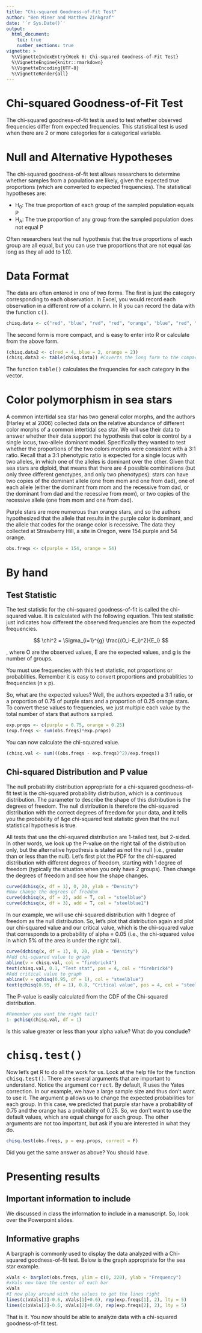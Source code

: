 ```yaml
---
title: "Chi-squared Goodness-of-Fit Test"
author: "Ben Miner and Matthew Zinkgraf"
date: '`r Sys.Date()`'
output:
  html_document:
    toc: true
    number_sections: true
vignette: >
  %\VignetteIndexEntry{Week 6: Chi-squared Goodness-of-Fit Test}
  %\VignetteEngine{knitr::rmarkdown}
  %\VignetteEncoding{UTF-8}
  %\VignetteRender{all}
---
```


<h1>Chi-squared Goodness-of-Fit Test</h1>

The chi-squared goodness-of-fit test is used to test whether observed frequencies differ from expected frequencies. This statistical test is used when there are 2 or more categories for a categorical variable. 

# Null and Alternative Hypotheses

The chi-squared goodness-of-fit test allows researchers to determine whether samples from a population are likely, given the expected true proportions (which are converted to expected frequencies).  The statistical hypotheses are:

<ul>
  <li>H<sub>0</sub>: The true proportion of each group of the sampled population equals P </li>

  <li>H<sub>A</sub>: The true proportion of any group from the sampled population does not equal P </li>
</ul>

Often researchers test the null hypothesis that the true proportions of each group are all equal, but you can use true proportions that are not equal (as long as they all add to 1.0).  


# Data Format
The data are often entered in one of two forms.  The first is just the category corresponding to each observation.  In Excel, you would record each observation in a different row of a column. In R you can record the data with the function <samp>c()</samp>. 

```r
chisq.data <- c("red", "blue", "red", "red", "orange", "blue", "red", "orange")
```

The second form is more compact, and is easy to enter into R or calculate from the above form.  

```r
(chisq.data2 <- c(red = 4, blue = 2, orange = 2))
(chisq.data3 <- table(chisq.data)) #Coverts the long form to the compact form
```

The function <samp>table()</samp> calculates the frequencies for each category in the vector. 

# Color polymorphism in sea stars

A common intertidal sea star has two general color morphs, and the authors (Harley et al 2006) collected data on the relative abundance of different color morphs of a common intertidal sea star.  We will use their data to answer whether their data support the hypothesis that color is control by a single locus, two-allele dominant model.  Specifically they wanted to test whether the proportions of the two colors morphs were consistent with a 3:1 ratio.  Recall that a 3:1 phenotypic ratio is expected for a single locus with two alleles, in which one of the alleles is dominant over the other.  Given that sea stars are diploid, that means that there are 4 possible combinations (but only three different genotypes, and only two phenotypes): stars can have two copies of the dominant allele (one from mom and one from dad), one of each allele (either the dominant from mom and the recessive from dad, or the dominant from dad and the recessive from mom), or two copies of the recessive allele (one from mom and one from dad).  

Purple stars are more numerous than orange stars, and so the authors hypothesized that the allele that results in the purple color is dominant, and the allele that codes for the orange color is recessive. The data they collected at Strawberry Hill, a site in Oregon, were 154 purple and 54 orange. 

```r
obs.freqs <- c(purple = 154, orange = 54)
```

# By hand

## Test Statistic

The test statistic for the chi-squared goodness-of-fit is called the chi-squared value.  It is calculated with the following equation.  This test statistic just indicates how different the observed frequencies are from the expected frequencies.  


$$ \chi^2 = \Sigma_{i=1}^{g} \frac{(O_i-E_i)^2}{E_i} $$

, where O are the observed values, E are the expected values, and g is the number of groups.

<div class="alert alert-warning">
You must use frequencies with this test statistic, not proportions or probablities.  Remember it is easy to convert proportions and probablities to frequencies (n x p).  
</div>

So, what are the expected values?  Well, the authors expected a 3:1 ratio, or a proportion of 0.75 of purple stars and a proportion of 0.25 orange stars.  To convert these values to frequencies, we just multiple each value by the total number of stars that authors sampled.  

```r
exp.props <- c(purple = 0.75, orange = 0.25)
(exp.freqs <- sum(obs.freqs)*exp.props)
```

You can now calculate the chi-squared value.  

```r
(chisq.val <- sum(((obs.freqs - exp.freqs)^2)/exp.freqs))
```

## Chi-squared Distribution and P value

The null probability distribution appropriate for a chi-squared goodness-of-fit test is the chi-squared probability distribution, which is a continuous distribution.  The parameter to describe the shape of this distribution is the degrees of freedom.  The null distribution is therefore the chi-squared distribution with the correct degrees of freedom for your data, and it tells you the probability of &ge chi-squared test statistic given that the null statistical hypothesis is true. 

All tests that use the chi-squared distribution are 1-tailed test, but 2-sided.  In other words, we look up the P-value on the right tail of the distribution only, but the alternative hypothesis is stated as not the null (i.e., greater than or less than the null).  Let's first plot the PDF for the chi-squared distribution with different degrees of freedom, starting with 1 degree of freedom (typically the situation when you only have 2 groups).  Then change the degrees of freedom and see how the shape changes.  

```r
curve(dchisq(x, df = 1), 0, 20, ylab = "Density")
#Now change the degrees of freddom
curve(dchisq(x, df = 2), add = T, col = "steelblue")
curve(dchisq(x, df = 3), add = T, col = "steelblue1")
```

In our example, we will use chi-squared distribution with 1 degree of freedom as the null distribution.  So, let's plot that distribution again and plot our chi-squared value and our critical value, which is the chi-squared value that corresponds to a probability of alpha = 0.05 (i.e., the chi-squared value in which 5% of the area is under the right tail).

```r
curve(dchisq(x, df = 1), 0, 20, ylab = "Density")
#Add chi-squared value to graph
abline(v = chisq.val, col = "firebrick4")
text(chisq.val, 0.1, "Test stat", pos = 4, col = "firebrick4")
#Add critical value to graph
abline(v = qchisq(0.95, df = 1), col = "steelblue")
text(qchisq(0.95, df = 1), 0.8, "Critical value", pos = 4, col = "steelblue")
```

The P-value is easily calculated from the CDF of the Chi-squared distribution.  

```r
#Remember you want the right tail!
1- pchisq(chisq.val, df = 1)
```

Is this value greater or less than your alpha value?  What do you conclude?

# <samp>chisq.test()</samp>

Now let's get R to do all the work for us.  Look at the help file for the function <samp>chisq.test()</samp>. There are several arguments that are important to understand.  Notice the argument <samp>correct</samp>.  By default, R uses the Yates correction.  In our example, we have a large sample size and thus don't want to use it.  The argument <samp>p</samp> allows us to change the expected probabilities for each group.  In this case, we predicted that purple star have a probability of 0.75 and the orange has a probability of 0.25.  So, we don't want to use the default values, which are equal change for each group.  The other arguments are not too important, but ask if you are interested in what they do.  

```r
chisq.test(obs.freqs, p = exp.props, correct = F)
```

Did you get the same answer as above?  You should have.  

# Presenting results

## Important information to include

We discussed in class the information to include in a manuscript.  So, look over the Powerpoint slides. 

## Informative graphs

A bargraph is commonly used to display the data analyzed with a Chi-squared goodness-of-fit test.   Below is the graph appropriate for the sea star example.  

```r
xVals <- barplot(obs.freqs, ylim = c(0, 220), ylab = "Frequency")
#xVals now have the center of each bar
xVals
#I now play around with the values to get the lines right
lines(c(xVals[1]-0.6, xVals[1]+0.6), rep(exp.freqs[1], 2), lty = 5)
lines(c(xVals[2]-0.6, xVals[2]+0.6), rep(exp.freqs[2], 2), lty = 5)
```

That is it.  You now should be able to analyze data with a chi-squared goodness-of-fit test.  
